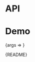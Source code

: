 
<Meta title="Packages/Loaders/Dots" component={Dots} />

# API

<ArgsTable />

# Demo

<Canvas>
  <Story
    name="Dots"
    argTypes={{ color: { control: 'color' }, size: { control: 'number' } }}
    parameters={{
      design: {
        allowFullscreen: true,
        type: 'figma',
        url: 'https://www.figma.com/file/6g87L4FdKZTA3knt3Rsfdx/Garden?node-id=175%3A188'
      }
    }}
  >
    {args => <Dots {...args} />}
  </Story>
</Canvas>

<Markdown>{README}</Markdown>

